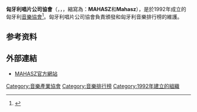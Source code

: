 {{noteTA
|G1=Music
}}
'''匈牙利唱片公司協會'''（{{lang-en|'''Association of Hungarian Record Companies'''}}，{{lang-hu|'''Magyar Hanglemezkiadók Szövetsége'''}}，，縮寫為：'''MAHASZ'''和'''Mahasz'''），是於1992年成立的匈牙利[[音樂產業|音樂協會]]<ref>{{cite web |title=A díjról |url=http://www.fonogram.hu/a-dijrol |work=Fonogram |language=hu |accessdate=2020-01-12 |archive-date=2019-08-26 |archive-url=https://web.archive.org/web/20190826071646/http://fonogram.hu/a-dijrol |dead-url=no }}</ref>。匈牙利唱片公司協會負責頒發{{le|匈牙利音樂獎|Hungarian Music Awards}}和匈牙利音樂排行榜的維護。

== 参考资料 ==
{{reflist}}

== 外部連結 ==
* [http://www.mahasz.hu MAHASZ官方網站] {{WebCite|url=https://www.webcitation.org/69NRKFdM5?url=http://www.mahasz.hu/ |date=20120723180325 |dateformat=iso }}

{{Record Charts}}
{{authority control}}
[[Category:音樂產業協會|Category:音樂產業協會]]
[[Category:音樂排行榜|Category:音樂排行榜]]
[[Category:1992年建立的組織|Category:1992年建立的組織]]